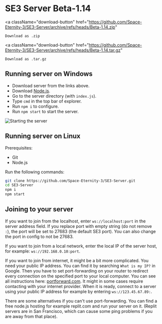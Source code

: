 # SE3 Server Beta-1.14

<a
    className="download-button"
    href="https://github.com/Space-Eternity-3/SE3-Server/archive/refs/heads/Beta-1.14.zip"
>
    Download as .zip
</a>

<a
    className="download-button"
    href="https://github.com/Space-Eternity-3/SE3-Server/archive/refs/heads/Beta-1.14.tar.gz"
>
    Download as .tar.gz
</a>

## Running server on Windows

-   Download server from the links above.
-   Download [Node.js](https://nodejs.org/en/download/).
-   Go to the server directory (with `index.js`).
-   Type `cmd` in the top bar of explorer.
-   Run `npm i` to configure.
-   Run `npm start` to start the server.

![Starting the server](/img/server/running-the-server-windows.gif)

## Running server on Linux

Prerequisites:

-   Git
-   Node.js

Run the following commands:

```bash
git clone https://github.com/Space-Eternity-3/SE3-Server.git
cd SE3-Server
npm i
npm start
```

## Joining to your server

If you want to join from the localhost, enter
`ws://localhost:port` in the server address field.
If you replace port with empty string (do not remove `:`), the port will be set to 27683 (the default SE3 port).
You can also change the port in config to not be 27683.

If you want to join from a local network, enter the local IP of
the server host, for example: `ws://192.168.0.10:port`.

If you want to join from internet, it might be a bit more complicated.
You need your public IP address. You can find it by searching
`What is my IP?` in Google. Then you have to set port-forwarding
on your router to redirect every connection on the specified port to your local computer.
You can see all instructions here: [portforward.com](https://portforward.com/router.htm). It might in some cases
require contacting with your internet provider. When it is ready, connect to
a server using your public IP address for example by entering `ws://123.45.67.89:`.

There are some alternatives if you can't use port-forwarding. You can find a free node.js
hosting for example replit.com and run your server on it. (Replit servers
are in San Francisco, which can cause some ping problems if you are away from that place).
